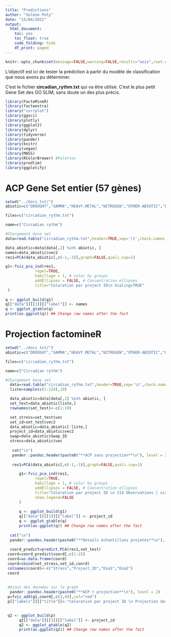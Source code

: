 ```yaml
---
title: "Predictions"
author: "Solène Pety"
date: "15/04/2021"
output:
  html_document:
    toc: yes
    toc_float: true
    code_folding: hide
    df_print: paged
---
```


```r
knitr::opts_chunk$set(message=FALSE,warning=FALSE,results="asis",root.dir = "~/M1_BIMS/Stage/Rstudio/.Rmd_html/")
```

L'objectif est ici de tester la prédiction à partir du modèle de classification que nous avons pu déterminer.  

C'est le fichier **circadian_rythm.txt** qui va être utilisé. C'est le plus petit Gene Set des GO SLIM, sans doute un des plus précis.  

```r
library(FactoMineR)
library(factoextra)
library("corrplot")
library(ggsci)
library(plotly)
library(ggplot2)
library(dplyr)
library(tidyverse)
library(pander)
library(knitr)
library(vegan)
library(MASS)
library(RColorBrewer) #Palettes
library(prodlim)
library(ggplotify)
```

# **ACP Gene Set entier (57 gènes)**  
```r
setwd("../docs_txt/")
abiotic=c("DROUGHT","GAMMA","HEAVY.METAL","NITROGEN","OTHER-ABIOTIC","OXYDATIVE.STRESS","SALT","TEMPERATURE","UV")

files=c("circadian_rythm.txt")

name=c("Circadian rythm")

#Chargement Gene set 
data=read.table("circadian_rythm.txt",header=TRUE,sep='\t',check.names = FALSE)

data_abiotic=data[data[,2] %in% abiotic, ]
names=data_abiotic$vec2
res1=PCA(data_abiotic[,c(-1,-3)],graph=FALSE,quali.sup=1)

g1<-fviz_pca_ind(res1,
             repel=TRUE,
             habillage = 1, # color by groups
             addEllipses = FALSE, # Concentration ellipses
             title="Coloration par project ID\n Scaling=TRUE"
 )
      
q <- ggplot_build(g1)
q[["data"]][[3]][["label"]] <- names
q <- ggplot_gtable(q)
print(as.ggplot(q)) ## Change row names after the fact
```

# **Projection factomineR**  

```r
setwd("../docs_txt/")
abiotic=c("DROUGHT","GAMMA","HEAVY.METAL","NITROGEN","OTHER-ABIOTIC","OXYDATIVE.STRESS","SALT","TEMPERATURE","UV")

files=c("circadian_rythm.txt")

name=c("Circadian rythm")

#Chargement Gene set 
  data=read.table("circadian_rythm.txt",header=TRUE,sep='\t',check.names = FALSE)
  liste=sample(c(1:224),10)

  data_abiotic=data[data[,2] %in% abiotic, ]
  set_test=data_abiotic[liste,]
  rownames(set_test)<-c(1:10)

  set_stress=set_test$vec
  set_id=set_test$vec2
  data_abiotic=data_abiotic[-liste,]
  project_id=data_abiotic$vec2
  swap=data_abiotic$Swap_ID
  stress=data_abiotic$vec
 
   cat("\n")
   pander::pandoc.header(paste0("**ACP sans projection**\n"), level = 2)      
  
   res1=PCA(data_abiotic[,c(-1,-3)],graph=FALSE,quali.sup=1)

      g1<-fviz_pca_ind(res1,
             repel=TRUE,
             habillage = 1, # color by groups
             addEllipses = FALSE, # Concentration ellipses
             title="Coloration par project ID \n 214 Observations | scaling=TRUE",
             show.legend=FALSE
      )
      
      q <- ggplot_build(g1)
      q[["data"]][[3]][["label"]] <- project_id
      q <- ggplot_gtable(q)
      print(as.ggplot(q)) ## Change row names after the fact
      
  cat("\n")    
  pander::pandoc.header(paste0("**Détails échantillons projetés**\n"), level = 2)          
 
  coord_predict=predict.PCA(res1,set_test) 
 coord=coord_predict$coord[,c(1:2)]
 coord=as.data.frame(coord)
 coord=cbind(set_stress,set_id,coord)
 colnames(coord)<-c("Stress","Project_ID","Dim1","Dim2")
 coord
 
 
 #Ajout des données sur le graph
  pander::pandoc.header(paste0("**ACP + projection**\n"), level = 2)     
 p=fviz_add(g1,coord[,c(3,4)],col="red")
 p[["labels"]][["title"]]<-"Coloration par project ID \n Projection des points en rouge (n° ligne)"

 
 q2 <- ggplot_build(p)
      q2[["data"]][[3]][["label"]] <- project_id
      q2 <- ggplot_gtable(q2)
      print(as.ggplot(q2)) ## Change row names after the fact
      


```